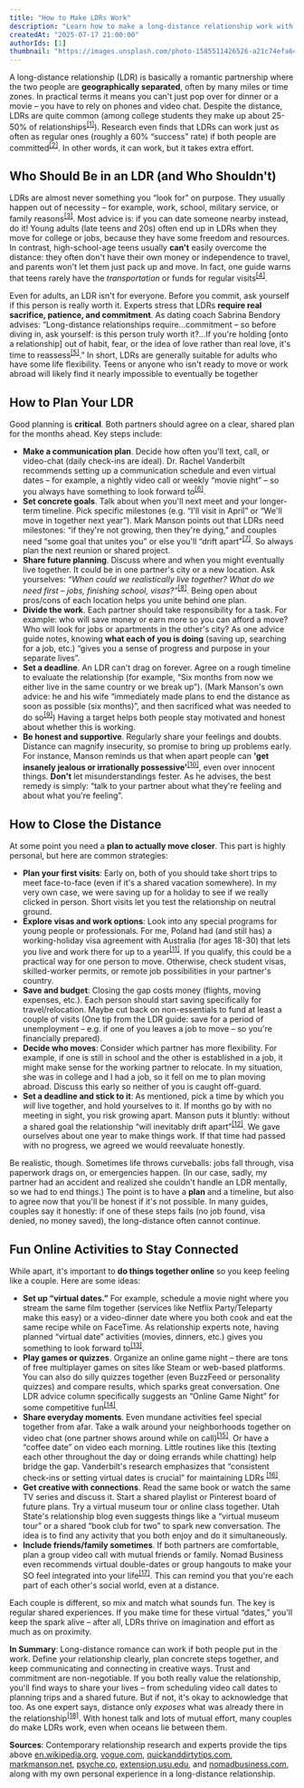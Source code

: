 ```yaml
---
title: "How to Make LDRs Work"
description: "Learn how to make a long-distance relationship work with real-world tips, expert-backed advice, and proven strategies—from communication plans and goal-setting to virtual date ideas and closing the distance for good."
createdAt: "2025-07-17 21:00:00"
authorIds: [1]
thumbnail: "https://images.unsplash.com/photo-1585511426526-a21c74efa642?q=80&w=1470&auto=format&fit=crop&ixlib=rb-4.1.0&ixid=M3wxMjA3fDB8MHxwaG90by1wYWdlfHx8fGVufDB8fHx8fA%3D%3D"
---
```


A long-distance relationship (LDR) is basically a romantic partnership where the two people are **geographically separated**, often by many miles or time zones. In practical terms it means you can't just pop over for dinner or a movie &ndash; you have to rely on phones and video chat. Despite the distance, LDRs are quite common (among college students they make up about 25-50% of relationships<sup>[[1]](https://en.wikipedia.org/wiki/Long-distance_relationship#:~:text=A%20long,particularly%20prevalent%20among%20college%20students)</sup>). Research even finds that LDRs can work just as often as regular ones (roughly a 60% “success” rate) if both people are committed<sup>[[2]](https://www.vogue.com/article/long-distance-relationships#:~:text=The%20success%20rate%20of%20long,relationships)</sup>. In other words, it can work, but it takes extra effort.

## Who Should Be in an LDR (and Who Shouldn't)

LDRs are almost never something you “look for” on purpose. They usually happen out of necessity &ndash; for example, work, school, military service, or family reasons<sup>[[3]](https://www.quickanddirtytips.com/articles/how-to-make-a-long-distance-relationship-work/#:~:text=I%20often%20get%20asked%20about,distance%20can%20be)</sup>. Most advice is: if you can date someone nearby instead, do it! Young adults (late teens and 20s) often end up in LDRs when they move for college or jobs, because they have some freedom and resources. In contrast, high-school-age teens usually **can't** easily overcome the distance: they often don't have their own money or independence to travel, and parents won't let them just pack up and move. In fact, one guide warns that teens rarely have the *transportation* or funds for regular visits<sup>[[4]](https://mappingmegan.com/young-love-and-long-distance-relationships/#:~:text=Long%20distance%20relationships%20can%20be,laid%20out%20by%20your%20parents)</sup>.

Even for adults, an LDR isn't for everyone. Before you commit, ask yourself if this person is really worth it. Experts stress that LDRs **require real sacrifice, patience, and commitment**. As dating coach Sabrina Bendory advises: “Long-distance relationships require...commitment &ndash; so before diving in, ask yourself: is this person truly worth it?…If you're holding [onto a relationship] out of habit, fear, or the idea of love rather than real love, it's time to reassess<sup>[[5]](https://www.vogue.com/article/long-distance-relationships#:~:text=1)</sup>.” In short, LDRs are generally suitable for adults who have some life flexibility. Teens or anyone who isn't ready to move or work abroad will likely find it nearly impossible to eventually be together

## How to Plan Your LDR

Good planning is **critical**. Both partners should agree on a clear, shared plan for the months ahead. Key steps include:
- **Make a communication plan**. Decide how often you'll text, call, or video-chat (daily check-ins are ideal). Dr. Rachel Vanderbilt recommends setting up a communication schedule and even virtual dates &ndash; for example, a nightly video call or weekly “movie night” &ndash; so you always have something to look forward to<sup>[[6]](https://www.quickanddirtytips.com/articles/how-to-make-a-long-distance-relationship-work/#:~:text=The%20best%20way%20to%20be,something%20to%20look%20forward%20to)</sup>.
- **Set concrete goals**. Talk about when you'll next meet and your longer-term timeline. Pick specific milestones (e.g. “I'll visit in April” or “We'll move in together next year”). Mark Manson points out that LDRs need milestones: “if they're not growing, then they're dying,” and couples need “some goal that unites you” or else you'll “drift apart”<sup>[[7]](https://markmanson.net/long-distance-relationships#:~:text=The%20minute%20you%20stop%20having,you%20will%20inevitably%20drift%20apart)</sup>. So always plan the next reunion or shared project.
- **Share future planning**. Discuss where and when you might eventually live together. It could be in one partner's city or a new location. Ask yourselves: *“When could we realistically live together? What do we need first &ndash; jobs, finishing school, visas?”*<sup>[[8]](https://psyche.co/guides/research-backed-tips-for-making-a-long-distance-relationship-work)</sup>. Being open about pros/cons of each location helps you unite behind one plan.
- **Divide the work**. Each partner should take responsibility for a task. For example: who will save money or earn more so you can afford a move? Who will look for jobs or apartments in the other's city? As one advice guide notes, knowing **what each of you is doing** (saving up, searching for a job, etc.) “gives you a sense of progress and purpose in your separate lives”.
- **Set a deadline**. An LDR can't drag on forever. Agree on a rough timeline to evaluate the relationship (for example, “Six months from now we either live in the same country or we break up”). (Mark Manson's own advice: he and his wife “immediately made plans to end the distance as soon as possible (six months)”, and then sacrificed what was needed to do so<sup>[[9]](https://markmanson.net/long-distance-relationships#:~:text=The%20third%20time%2C%20and%20perhaps,And%20now%20we%E2%80%99re%20married)</sup>) Having a target helps both people stay motivated and honest about whether this is working.
- **Be honest and supportive**. Regularly share your feelings and doubts. Distance can magnify insecurity, so promise to bring up problems early. For instance, Manson reminds us that when apart people can **'get insanely jealous or irrationally possessive'**<sup>[[10]](https://markmanson.net/long-distance-relationships#:~:text=This%20can%20manifest%20itself%20in,out%20with%20Dan%2C%20got%20it%3F%E2%80%9D)</sup>, even over innocent things. **Don't** let misunderstandings fester. As he advises, the best remedy is simply: “talk to your partner about what they're feeling and about what you're feeling”.

## How to Close the Distance

At some point you need a **plan to actually move closer**. This part is highly personal, but here are common strategies:
- **Plan your first visits**: Early on, both of you should take short trips to meet face-to-face (even if it's a shared vacation somewhere). In my very own case, we were saving up for a holiday to see if we really clicked in person. Short visits let you test the relationship on neutral ground.
- **Explore visas and work options**: Look into any special programs for young people or professionals. For me, Poland had (and still has) a working-holiday visa agreement with Australia (for ages 18-30) that lets you live and work there for up to a year<sup>[[11]](https://www.gov.pl/web/family/the-working-holiday-programme)</sup>. If you qualify, this could be a practical way for one person to move. Otherwise, check student visas, skilled-worker permits, or remote job possibilities in your partner's country.
- **Save and budget**: Closing the gap costs money (flights, moving expenses, etc.). Each person should start saving specifically for travel/relocation. Maybe cut back on non-essentials to fund at least a couple of visits (One tip from the LDR guide: save for a period of unemployment &ndash; e.g. if one of you leaves a job to move &ndash; so you're financially prepared).
- **Decide who moves**: Consider which partner has more flexibility. For example, if one is still in school and the other is established in a job, it might make sense for the working partner to relocate. In my situation, she was in college and I had a job, so it fell on me to plan moving abroad. Discuss this early so neither of you is caught off-guard.
- **Set a deadline and stick to it**: As mentioned, pick a time by which you *will* live together, and hold yourselves to it. If months go by with no meeting in sight, you risk growing apart. Manson puts it bluntly: without a shared goal the relationship “will inevitably drift apart”<sup>[[12]](https://markmanson.net/long-distance-relationships#:~:text=The%20minute%20you%20stop%20having,you%20will%20inevitably%20drift%20apart)</sup>. We gave ourselves about one year to make things work. If that time had passed with no progress, we agreed we would reevaluate honestly.

Be realistic, though. Sometimes life throws curveballs: jobs fall through, visa paperwork drags on, or emergencies happen. (In our case, sadly, my partner had an accident and realized she couldn't handle an LDR mentally, so we had to end things.) The point is to have a **plan** and a timeline, but also to agree now that you'll be honest if it's not possible. In many guides, couples say it honestly: if one of these steps fails (no job found, visa denied, no money saved), the long-distance often cannot continue.

## Fun Online Activities to Stay Connected

While apart, it's important to **do things together online** so you keep feeling like a couple. Here are some ideas:
- **Set up “virtual dates.”** For example, schedule a movie night where you stream the same film together (services like Netflix Party/Teleparty make this easy) or a video-dinner date where you both cook and eat the same recipe while on FaceTime. As relationship experts note, having planned “virtual date” activities (movies, dinners, etc.) gives you something to look forward to<sup>[[13]](https://www.quickanddirtytips.com/articles/how-to-make-a-long-distance-relationship-work/#:~:text=2,setting%20virtual%20dates%20is%20crucial)</sup>.
- **Play games or quizzes**. Organize an online game night &ndash; there are tons of free multiplayer games on sites like Steam or web-based platforms. You can also do silly quizzes together (even BuzzFeed or personality quizzes) and compare results, which sparks great conversation. One LDR advice column specifically suggests an “Online Game Night” for some competitive fun<sup>[[14]](https://extension.usu.edu/hru/blog/26-date-ideas-for-a-long-distance-relationship#:~:text=An%20online%20game%20night%20might,competitive%20and%20exciting%20date%20night)</sup>.
- **Share everyday moments**. Even mundane activities feel special together from afar. Take a walk around your neighborhoods together on video chat (one partner shows around while on call)<sup>[[15]](https://extension.usu.edu/hru/blog/26-date-ideas-for-a-long-distance-relationship#:~:text=Go%20On%20A%20Walk%20Together)</sup>. Or have a “coffee date” on video each morning. Little routines like this (texting each other throughout the day or doing errands while chatting) help bridge the gap. Vanderbilt's research emphasizes that “consistent check-ins or setting virtual dates is crucial” for maintaining LDRs
<sup>[[16]](https://www.quickanddirtytips.com/articles/how-to-make-a-long-distance-relationship-work/#:~:text=2,setting%20virtual%20dates%20is%20crucial)</sup>.
- **Get creative with connections**. Read the same book or watch the same TV series and discuss it. Start a shared playlist or Pinterest board of future plans. Try a virtual museum tour or online class together. Utah State's relationship blog even suggests things like a “virtual museum tour” or a shared “book club for two” to spark new conversation. The idea is to find any activity that you both enjoy and do it simultaneously.
- **Include friends/family sometimes**. If both partners are comfortable, plan a group video call with mutual friends or family. Nomad Business even recommends virtual double-dates or group hangouts to make your SO feel integrated into your life<sup>[[17]](https://nomadbusiness.com/blogs/countrynomad-1/online-activities-for-long-distance-couples#:~:text=Bring%20Families%20and%20Friends)</sup>. This can remind you that you're each part of each other's social world, even at a distance.

Each couple is different, so mix and match what sounds fun. The key is regular shared experiences. If you make time for these virtual “dates,” you'll keep the spark alive &ndash; after all, LDRs thrive on imagination and effort as much as on proximity.

**In Summary**: Long-distance romance can work if both people put in the work. Define your relationship clearly, plan concrete steps together, and keep communicating and connecting in creative ways. Trust and commitment are non-negotiable. If you both really value the relationship, you'll find ways to share your lives &ndash; from scheduling video call dates to planning trips and a shared future. But if not, it's okay to acknowledge that too. As one expert says, distance only *exposes* what was already there in the relationship<sup>[[18]](https://www.vogue.com/article/long-distance-relationships#:~:text=This%20is%20because%20the%20qualities,%E2%80%9CIf%20a%20relationship)</sup>. With honest talk and lots of mutual effort, many couples do make LDRs work, even when oceans lie between them.

**Sources**: Contemporary relationship research and experts provide the tips above [en.wikipedia.org](https://en.wikipedia.org/wiki/Long-distance_relationship), [vogue.com](https://www.vogue.com/article/long-distance-relationships), [quickanddirtytips.com](https://www.quickanddirtytips.com/articles/how-to-make-a-long-distance-relationship-work/), [markmanson.net](https://markmanson.net/long-distance-relationships), [psyche.co](https://psyche.co/guides/research-backed-tips-for-making-a-long-distance-relationship-work), [extension.usu.edu](https://extension.usu.edu/hru/blog/26-date-ideas-for-a-long-distance-relationship), and [nomadbusiness.com](https://nomadbusiness.com/blogs/countrynomad-1/online-activities-for-long-distance-couples), along with my own personal experience in a long-distance relationship.